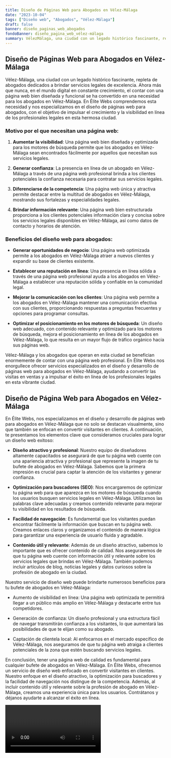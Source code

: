 ```yaml
---
title: Diseño de Páginas Web para Abogados en Vélez-Málaga
date: "2023-10-04"
tags: ["Diseño web", "Abogados", "Vélez-Málaga"]
draft: false
banner: diseño_paginas_web_abogados
fondoBanner: diseño_pagina_web_vélez-málaga
summary: VélezMálaga, una ciudad con un legado histórico fascinante, repleta de abogados dedicados a brindar servicios legales de excelencia. Ahora más que nunca, en el mundo digital en constante crecimiento, el contar con una página web bien diseñada y funcional se ha convertido en una necesidad para los abogados en VélezMálaga. En Élite Webs comprendemos esta necesidad y nos especializamos en el diseño de páginas web para abogados, con el objetivo de impulsar el crecimiento y la visibilidad en línea de los profesionales legales en esta hermosa ciudad.
---
```



## Diseño de Páginas Web para Abogados en Vélez-Málaga

Vélez-Málaga, una ciudad con un legado histórico fascinante, repleta de abogados dedicados a brindar servicios legales de excelencia. Ahora más que nunca, en el mundo digital en constante crecimiento, el contar con una página web bien diseñada y funcional se ha convertido en una necesidad para los abogados en Vélez-Málaga. En Élite Webs comprendemos esta necesidad y nos especializamos en el diseño de páginas web para abogados, con el objetivo de impulsar el crecimiento y la visibilidad en línea de los profesionales legales en esta hermosa ciudad.

### Motivo por el que necesitan una página web:

1. **Aumentar la visibilidad**: Una página web bien diseñada y optimizada para los motores de búsqueda permite que los abogados en Vélez-Málaga sean encontrados fácilmente por aquellos que necesitan sus servicios legales.

2. **Generar confianza**: La presencia en línea de un abogado en Vélez-Málaga a través de una página web profesional brinda a los clientes potenciales la confianza necesaria para contratar sus servicios legales.

3. **Diferenciarse de la competencia**: Una página web única y atractiva permite destacar entre la multitud de abogados en Vélez-Málaga, mostrando sus fortalezas y especialidades legales.

4. **Brindar información relevante**: Una página web bien estructurada proporciona a los clientes potenciales información clara y concisa sobre los servicios legales disponibles en Vélez-Málaga, así como datos de contacto y horarios de atención.

### Beneficios del diseño web para abogados:

- **Generar oportunidades de negocio**: Una página web optimizada permite a los abogados en Vélez-Málaga atraer a nuevos clientes y expandir su base de clientes existente.

- **Establecer una reputación en línea**: Una presencia en línea sólida a través de una página web profesional ayuda a los abogados en Vélez-Málaga a establecer una reputación sólida y confiable en la comunidad legal.

- **Mejorar la comunicación con los clientes**: Una página web permite a los abogados en Vélez-Málaga mantener una comunicación efectiva con sus clientes, proporcionando respuestas a preguntas frecuentes y opciones para programar consultas.

- **Optimizar el posicionamiento en los motores de búsqueda**: Un diseño web adecuado, con contenido relevante y optimizado para los motores de búsqueda, mejora el posicionamiento en línea de los abogados en Vélez-Málaga, lo que resulta en un mayor flujo de tráfico orgánico hacia sus páginas web.

Vélez-Málaga y los abogados que operan en esta ciudad se benefician enormemente de contar con una página web profesional. En Élite Webs nos enorgullece ofrecer servicios especializados en el diseño y desarrollo de páginas web para abogados en Vélez-Málaga, ayudando a convertir las visitas en ventas y a impulsar el éxito en línea de los profesionales legales en esta vibrante ciudad.

<GifSeo />

<Cta />

## Diseño de Página Web para Abogados en Vélez-Málaga

En Élite Webs, nos especializamos en el diseño y desarrollo de páginas web para abogados en Vélez-Málaga que no solo se destacan visualmente, sino que también se enfocan en convertir visitantes en clientes. A continuación, te presentamos los elementos clave que consideramos cruciales para lograr un diseño web exitoso:

- **Diseño atractivo y profesional**: Nuestro equipo de diseñadores altamente capacitados se asegurará de que tu página web cuente con una apariencia atractiva y profesional que represente la imagen de tu bufete de abogados en Vélez-Málaga. Sabemos que la primera impresión es crucial para captar la atención de los visitantes y generar confianza.

- **Optimización para buscadores (SEO)**: Nos encargaremos de optimizar tu página web para que aparezca en los motores de búsqueda cuando los usuarios busquen servicios legales en Vélez-Málaga. Utilizamos las palabras clave adecuadas y creamos contenido relevante para mejorar tu visibilidad en los resultados de búsqueda.

- **Facilidad de navegación**: Es fundamental que los visitantes puedan encontrar fácilmente la información que buscan en tu página web. Creamos enlaces claros y organizamos el contenido de manera lógica para garantizar una experiencia de usuario fluida y agradable.

- **Contenido útil y relevante**: Además de un diseño atractivo, sabemos lo importante que es ofrecer contenido de calidad. Nos aseguraremos de que tu página web cuente con información útil y relevante sobre los servicios legales que brindas en Vélez-Málaga. También podemos incluir artículos de blog, noticias legales y datos curiosos sobre la profesión de abogado en la ciudad.

Nuestro servicio de diseño web puede brindarte numerosos beneficios para tu bufete de abogados en Vélez-Málaga:

- Aumento de visibilidad en línea: Una página web optimizada te permitirá llegar a un público más amplio en Vélez-Málaga y destacarte entre tus competidores.

- Generación de confianza: Un diseño profesional y una estructura fácil de navegar transmitirán confianza a los visitantes, lo que aumentará las posibilidades de que te elijan como su abogado.

- Captación de clientela local: Al enfocarnos en el mercado específico de Vélez-Málaga, nos aseguramos de que tu página web atraiga a clientes potenciales de la zona que estén buscando servicios legales.

En conclusión, tener una página web de calidad es fundamental para cualquier bufete de abogados en Vélez-Málaga. En Élite Webs, ofrecemos un servicio de diseño web enfocado en convertir visitantes en clientes. Nuestro enfoque en el diseño atractivo, la optimización para buscadores y la facilidad de navegación nos distingue de la competencia. Además, al incluir contenido útil y relevante sobre la profesión de abogado en Vélez-Málaga, creamos una experiencia única para los usuarios. Contrátanos y déjanos ayudarte a alcanzar el éxito en línea.

<Video />

<CtaBot job="Abogados" city="Vélez-Málaga" />

<Gmaps query="Vélez-Málaga+españa+maps" />

